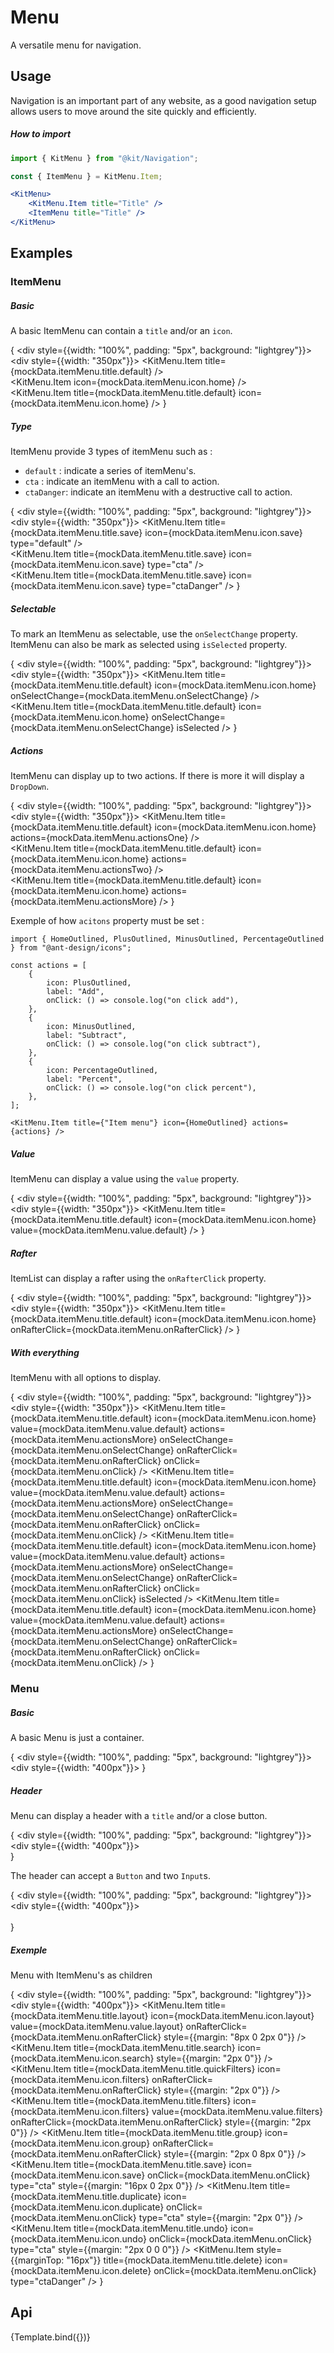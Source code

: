 



<Meta
    title="Design System/Navigation/Menu"
    component={KitMenu}
    argTypes={argTypes}
/>

# Menu

A versatile menu for navigation.

## Usage

Navigation is an important part of any website, as a good navigation setup allows users to move around the site quickly and efficiently.

##### How to import
```jsx
import { KitMenu } from "@kit/Navigation";

const { ItemMenu } = KitMenu.Item;

<KitMenu>
    <KitMenu.Item title="Title" />
    <ItemMenu title="Title" />
</KitMenu>
```

## Examples

### ItemMenu

##### Basic

A basic ItemMenu can contain a `title` and/or an `icon`.

{
<Canvas withSource="none">
    <div style={{width: "100%", padding: "5px", background: "lightgrey"}}>
        <div style={{width: "350px"}}>
            <KitMenu.Item
                title={mockData.itemMenu.title.default}
            />
            <br/>
            <KitMenu.Item
                icon={mockData.itemMenu.icon.home}
            />
            <br/>
            <KitMenu.Item
                title={mockData.itemMenu.title.default}
                icon={mockData.itemMenu.icon.home}
            />
        </div>
    </div>
</Canvas>
}

##### Type

ItemMenu provide 3 types of itemMenu such as :
- `default` : indicate a series of itemMenu's.
- `cta` : indicate an itemMenu with a call to action.
- `ctaDanger`: indicate an itemMenu with a destructive call to action.

{
    <Canvas withSource="none">
        <div style={{width: "100%", padding: "5px", background: "lightgrey"}}>
            <div style={{width: "350px"}}>
                <KitMenu.Item
                    title={mockData.itemMenu.title.save}
                    icon={mockData.itemMenu.icon.save}
                    type="default"
                />
                <br/>
                <KitMenu.Item
                    title={mockData.itemMenu.title.save}
                    icon={mockData.itemMenu.icon.save}
                    type="cta"
                />
                <br/>
                <KitMenu.Item
                    title={mockData.itemMenu.title.save}
                    icon={mockData.itemMenu.icon.save}
                    type="ctaDanger"
                />
            </div>
        </div>
    </Canvas>
}

##### Selectable

To mark an ItemMenu as selectable, use the `onSelectChange` property. ItemMenu can also be mark as selected using `isSelected` property.

{
<Canvas withSource="none">
    <div style={{width: "100%", padding: "5px", background: "lightgrey"}}>
        <div style={{width: "350px"}}>
            <KitMenu.Item
                title={mockData.itemMenu.title.default}
                icon={mockData.itemMenu.icon.home}
                onSelectChange={mockData.itemMenu.onSelectChange}
            />
            <br/>
            <KitMenu.Item
                title={mockData.itemMenu.title.default}
                icon={mockData.itemMenu.icon.home}
                onSelectChange={mockData.itemMenu.onSelectChange}
                isSelected
            />
        </div>
    </div>
</Canvas>
}

##### Actions

ItemMenu can display up to two actions. If there is more it will display a `DropDown`.

{
<Canvas withSource="none">
    <div style={{width: "100%", padding: "5px", background: "lightgrey"}}>
        <div style={{width: "350px"}}>
            <KitMenu.Item
                title={mockData.itemMenu.title.default}
                icon={mockData.itemMenu.icon.home}
                actions={mockData.itemMenu.actionsOne}
            />
            <br/>
            <KitMenu.Item
                title={mockData.itemMenu.title.default}
                icon={mockData.itemMenu.icon.home}
                actions={mockData.itemMenu.actionsTwo}
            />
            <br/>
            <KitMenu.Item
                title={mockData.itemMenu.title.default}
                icon={mockData.itemMenu.icon.home}
                actions={mockData.itemMenu.actionsMore}
            />
        </div>
    </div>
</Canvas>
}

Exemple of how `acitons` property must be set :

```tsx
import { HomeOutlined, PlusOutlined, MinusOutlined, PercentageOutlined } from "@ant-design/icons";

const actions = [
    {
        icon: PlusOutlined,
        label: "Add",
        onClick: () => console.log("on click add"),
    },
    {
        icon: MinusOutlined,
        label: "Subtract",
        onClick: () => console.log("on click subtract"),
    },
    {
        icon: PercentageOutlined,
        label: "Percent",
        onClick: () => console.log("on click percent"),
    },
];

<KitMenu.Item title={"Item menu"} icon={HomeOutlined} actions={actions} />
```

##### Value

ItemMenu can display a value using the `value` property.

{
<Canvas withSource="none">
    <div style={{width: "100%", padding: "5px", background: "lightgrey"}}>
        <div style={{width: "350px"}}>
            <KitMenu.Item
                title={mockData.itemMenu.title.default}
                icon={mockData.itemMenu.icon.home}
                value={mockData.itemMenu.value.default}
            />
        </div>
    </div>
</Canvas>
}

##### Rafter

ItemList can display a rafter using the `onRafterClick` property.

{
<Canvas withSource="none">
    <div style={{width: "100%", padding: "5px", background: "lightgrey"}}>
        <div style={{width: "350px"}}>
            <KitMenu.Item
                title={mockData.itemMenu.title.default}
                icon={mockData.itemMenu.icon.home}
                onRafterClick={mockData.itemMenu.onRafterClick}
            />
        </div>
    </div>
</Canvas>
}

##### With everything

ItemMenu with all options to display.

{
<Canvas withSource="none">
    <div style={{width: "100%", padding: "5px", background: "lightgrey"}}>
        <div style={{width: "350px"}}>
            <KitMenu.Item
                title={mockData.itemMenu.title.default}
                icon={mockData.itemMenu.icon.home}
                value={mockData.itemMenu.value.default}
                actions={mockData.itemMenu.actionsMore}
                onSelectChange={mockData.itemMenu.onSelectChange}
                onRafterClick={mockData.itemMenu.onRafterClick}
                onClick={mockData.itemMenu.onClick}
            />
            <KitMenu.Item
                title={mockData.itemMenu.title.default}
                icon={mockData.itemMenu.icon.home}
                value={mockData.itemMenu.value.default}
                actions={mockData.itemMenu.actionsMore}
                onSelectChange={mockData.itemMenu.onSelectChange}
                onRafterClick={mockData.itemMenu.onRafterClick}
                onClick={mockData.itemMenu.onClick}
            />
            <KitMenu.Item
                title={mockData.itemMenu.title.default}
                icon={mockData.itemMenu.icon.home}
                value={mockData.itemMenu.value.default}
                actions={mockData.itemMenu.actionsMore}
                onSelectChange={mockData.itemMenu.onSelectChange}
                onRafterClick={mockData.itemMenu.onRafterClick}
                onClick={mockData.itemMenu.onClick}
                isSelected
            />
            <KitMenu.Item
                title={mockData.itemMenu.title.default}
                icon={mockData.itemMenu.icon.home}
                value={mockData.itemMenu.value.default}
                actions={mockData.itemMenu.actionsMore}
                onSelectChange={mockData.itemMenu.onSelectChange}
                onRafterClick={mockData.itemMenu.onRafterClick}
                onClick={mockData.itemMenu.onClick}
            />
        </div>
    </div>
</Canvas>
}

### Menu

##### Basic

A basic Menu is just a container.

{
<Canvas withSource="none">
    <div style={{width: "100%", padding: "5px", background: "lightgrey"}}>
        <div style={{width: "400px"}}>
            <KitMenu />
        </div>
    </div>
</Canvas>
}

##### Header

Menu can display a header with a `title` and/or a close button.

{
<Canvas withSource="none">
    <div style={{width: "100%", padding: "5px", background: "lightgrey"}}>
        <div style={{width: "400px"}}>
            <KitMenu
                title={mockData.menu.title}
            />
            <br/>
            <KitMenu
                title={mockData.menu.title}
                onCloseClick={mockData.menu.onCloseClick}
            />
        </div>
    </div>
</Canvas>
}

The header can accept a `Button` and two `Input`s.

{
<Canvas withSource="none">
    <div style={{width: "100%", padding: "5px", background: "lightgrey"}}>
        <div style={{width: "400px"}}>
            <KitMenu
                title={mockData.menu.title}
                onCloseClick={mockData.menu.onCloseClick}
                primaryInput={mockData.menu.primaryInput}
            />
            <br/>
            <KitMenu
                title={mockData.menu.title}
                onCloseClick={mockData.menu.onCloseClick}
                segmentedButton={mockData.menu.segmentedButton}
                primaryInput={mockData.menu.primaryInput}
            />
            <br/>
            <KitMenu
                title={mockData.menu.title}
                onCloseClick={mockData.menu.onCloseClick}
                segmentedButton={mockData.menu.segmentedButton}
                primaryInput={mockData.menu.primaryInput}
                secondaryInput={mockData.menu.secondaryInput}
            />
        </div>
    </div>
</Canvas>
}

##### Exemple

Menu with ItemMenu's as children

{
<Canvas withSource="none">
    <div style={{width: "100%", padding: "5px", background: "lightgrey"}}>
        <div style={{width: "400px"}}>
            <KitMenu
                title={mockData.menu.title}
                onCloseClick={mockData.menu.onCloseClick}
                segmentedButton={mockData.menu.segmentedButton}
                primaryInput={mockData.menu.primaryInput}
                secondaryInput={mockData.menu.secondaryInput}
            >
                <KitDivider noMargin color="lightGrey" />
                <KitMenu.Item
                    title={mockData.itemMenu.title.layout}
                    icon={mockData.itemMenu.icon.layout}
                    value={mockData.itemMenu.value.layout}
                    onRafterClick={mockData.itemMenu.onRafterClick}
                    style={{margin: "8px 0 2px 0"}}
                />
                <KitMenu.Item
                    title={mockData.itemMenu.title.search}
                    icon={mockData.itemMenu.icon.search}
                    style={{margin: "2px 0"}}
                />
                <KitMenu.Item
                    title={mockData.itemMenu.title.quickFilters}
                    icon={mockData.itemMenu.icon.filters}
                    onRafterClick={mockData.itemMenu.onRafterClick}
                    style={{margin: "2px 0"}}
                />
                <KitMenu.Item
                    title={mockData.itemMenu.title.filters}
                    icon={mockData.itemMenu.icon.filters}
                    value={mockData.itemMenu.value.filters}
                    onRafterClick={mockData.itemMenu.onRafterClick}
                    style={{margin: "2px 0"}}
                />
                <KitMenu.Item
                    title={mockData.itemMenu.title.group}
                    icon={mockData.itemMenu.icon.group}
                    onRafterClick={mockData.itemMenu.onRafterClick}
                    style={{margin: "2px 0 8px 0"}}
                />
                <KitDivider noMargin color="lightGrey" />
                <KitMenu.Item
                    title={mockData.itemMenu.title.save}
                    icon={mockData.itemMenu.icon.save}
                    onClick={mockData.itemMenu.onClick}
                    type="cta"
                    style={{margin: "16px 0 2px 0"}}
                />
                <KitMenu.Item
                    title={mockData.itemMenu.title.duplicate}
                    icon={mockData.itemMenu.icon.duplicate}
                    onClick={mockData.itemMenu.onClick}
                    type="cta"
                    style={{margin: "2px 0"}}
                />
                <KitMenu.Item
                    title={mockData.itemMenu.title.undo}
                    icon={mockData.itemMenu.icon.undo}
                    onClick={mockData.itemMenu.onClick}
                    type="cta"
                    style={{margin: "2px 0 0 0"}}
                />
                <KitMenu.Item
                    style={{marginTop: "16px"}}
                    title={mockData.itemMenu.title.delete}
                    icon={mockData.itemMenu.icon.delete}
                    onClick={mockData.itemMenu.onClick}
                    type="ctaDanger"
                />
            </KitMenu>
        </div>
    </div>
</Canvas>
}

## Api

<Canvas>
    <Story name="Menu">{Template.bind({})}</Story>
</Canvas>

<Controls story="Menu" />